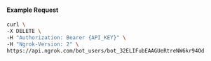 
#### Example Request

```bash
curl \
-X DELETE \
-H "Authorization: Bearer {API_KEY}" \
-H "Ngrok-Version: 2" \
https://api.ngrok.com/bot_users/bot_32ELIFubEAAGUeRtreNW6kr94Od
```
